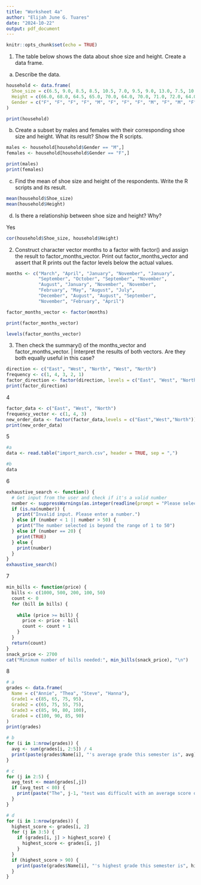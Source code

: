 ```yaml
---
title: "Worksheet 4a"
author: "Elijah June G. Tuares"
date: "2024-10-22"
output: pdf_document
---
```


```r
knitr::opts_chunk$set(echo = TRUE)
```

1. The table below shows the data about shoe size and height. Create a data frame.

a. Describe the data.

```r
household <- data.frame(
  Shoe_size = c(6.5, 9.0, 8.5, 8.5, 10.5, 7.0, 9.5, 9.0, 13.0, 7.5, 10.5, 8.5, 12.0, 10.5, 13.0, 11.5, 8.5, 5.0, 10.0, 6.5, 7.5, 8.5, 10.5, 8.5, 10.5, 11.0, 9.0, 13.0),
  Height = c(66.0, 68.0, 64.5, 65.0, 70.0, 64.0, 70.0, 71.0, 72.0, 64.0, 74.5, 67.0, 71.0, 71.0, 77.0, 72.0, 59.0, 62.0, 72.0, 66.0, 64.0, 67.0, 73.0, 69.0, 72.0, 70.0, 69.0, 70.0),
  Gender = c("F", "F", "F", "F", "M", "F", "F", "F", "M", "F", "M", "F", "M", "M", "M", "M", "F", "F", "M", "F", "F", "M", "M", "F", "M", "M", "M", "M")
)

print(household)
```

\pagebreak

b. Create a subset by males and females with their corresponding shoe size and height.
What its result? Show the R scripts.

```r
males <- household[household$Gender == "M",]
females <- household[household$Gender == "F",]

print(males)
print(females)
```

c. Find the mean of shoe size and height of the respondents. Write the R scripts and its
result.
```r
mean(household$Shoe_size)
mean(household$Height)
```

d. Is there a relationship between shoe size and height? Why?

Yes
```r
cor(household$Shoe_size, household$Height)
```

\pagebreak

2. Construct character vector months to a factor with factor() and assign the result to
factor_months_vector. Print out factor_months_vector and assert that R prints out
the factor levels below the actual values.

```r
months <- c("March", "April", "January", "November", "January", 
            "September", "October", "September", "November", 
            "August", "January", "November", "November", 
            "February", "May", "August", "July", 
            "December", "August", "August", "September", 
            "November", "February", "April")

factor_months_vector <- factor(months)

print(factor_months_vector)

levels(factor_months_vector)
```

3. Then check the summary() of the months_vector and factor_months_vector. | Interpret the results of both vectors. Are they both equally useful in this case?
```r
direction <- c("East", "West", "North", "West", "North")
frequency <- c(1, 4, 3, 2, 1)
factor_direction <- factor(direction, levels = c("East", "West", "North"))
print(factor_direction)
```

4
```r
factor_data <- c("East", "West", "North")
frequency_vector <- c(1, 4, 3)
new_order_data <- factor(factor_data,levels = c("East","West","North"))
print(new_order_data)
```

5
```r
#a
data <- read.table("import_march.csv", header = TRUE, sep = ",")
```
```r
#b
data
```

6
```r
exhaustive_search <- function() {
  # Get input from the user and check if it's a valid number
  number <- suppressWarnings(as.integer(readline(prompt = "Please select a number between 1 and 50: ")))
  if (is.na(number)) {
    print("Invalid input. Please enter a number.")
  } else if (number < 1 || number > 50) {
    print("The number selected is beyond the range of 1 to 50")
  } else if (number == 20) {
    print(TRUE)
  } else {
    print(number)
  }
}
exhaustive_search()
```

7
```r
min_bills <- function(price) {
  bills <- c(1000, 500, 200, 100, 50)
  count <- 0
  for (bill in bills) {
    
    while (price >= bill) {
      price <- price - bill  
      count <- count + 1   
    }
  }
  return(count)
}
snack_price <- 2700
cat("Minimum number of bills needed:", min_bills(snack_price), "\n")
```
8
```r
# a
grades <- data.frame(
  Name = c("Annie", "Thea", "Steve", "Hanna"),
  Grade1 = c(85, 65, 75, 95),
  Grade2 = c(65, 75, 55, 75),
  Grade3 = c(85, 90, 80, 100),
  Grade4 = c(100, 90, 85, 90)
)
print(grades)
```
```r
# b
for (i in 1:nrow(grades)) {
  avg <- sum(grades[i, 2:5]) / 4
  print(paste(grades$Name[i], "'s average grade this semester is", avg))
}
```
```r
# c
for (j in 2:5) {
  avg_test <- mean(grades[,j])
  if (avg_test < 80) {
    print(paste("The", j-1, "test was difficult with an average score of", avg_test))
  }
}
```
```r
# d
for (i in 1:nrow(grades)) {
  highest_score <- grades[i, 2]  
  for (j in 3:5) {  
    if (grades[i, j] > highest_score) {
      highest_score <- grades[i, j]
    }
  }
  if (highest_score > 90) {
    print(paste(grades$Name[i], "'s highest grade this semester is", highest_score))
  }
}
```